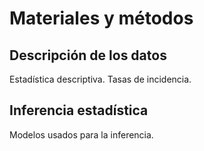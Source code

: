 # Materiales y métodos {-} 


## Descripción de los datos {-}

Estadística descriptiva.
Tasas de incidencia.

## Inferencia estadística {-}

Modelos usados para la inferencia.

